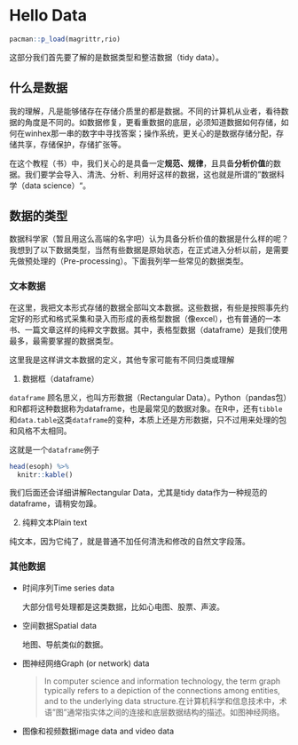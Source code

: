 # Hello Data


```r
pacman::p_load(magrittr,rio)
```

这部分我们首先要了解的是数据类型和整洁数据（tidy data）。

## 什么是数据

我的理解，凡是能够储存在存储介质里的都是数据。不同的计算机从业者，看待数据的角度是不同的。如数据修复，更看重数据的底层，必须知道数据如何存储，如何在winhex那一串的数字中寻找答案；操作系统，更关心的是数据存储分配，存储共享，存储保护，存储扩张等。

在这个教程（书）中，我们关心的是具备一定**规范、规律**，且具备**分析价值**的数据。我们要学会导入、清洗、分析、利用好这样的数据，这也就是所谓的"数据科学（data science）"。

## 数据的类型

数据科学家（暂且用这么高端的名字吧）认为具备分析价值的数据是什么样的呢？我想到了以下数据类型，当然有些数据是原始状态，在正式进入分析以前，是需要先做预处理的（Pre-processing）。下面我列举一些常见的数据类型。

### 文本数据

在这里，我把文本形式存储的数据全部叫文本数据。这些数据，有些是按照事先约定好的形式和格式采集和录入而形成的表格型数据（像excel），也有普通的一本书、一篇文章这样的纯粹文字数据。其中，表格型数据（dataframe）是我们使用最多，最需要掌握的数据类型。

:::{.callout-note}
这里我是这样讲文本数据的定义，其他专家可能有不同归类或理解
:::

1. 数据框（dataframe）

`dataframe` 顾名思义，也叫方形数据（Rectangular Data）。Python（pandas包）和R都将这种数据称为dataframe，也是最常见的数据对象。在R中，还有`tibble`和`data.table`这类`dataframe`的变种，本质上还是方形数据，只不过用来处理的包和风格不太相同。

这就是一个`dataframe`例子

```r
head(esoph) %>% 
  knitr::kable()

```

:::{.callout-tip}
我们后面还会详细讲解Rectangular Data，尤其是tidy data作为一种规范的dataframe，请稍安勿躁。
:::

2. 纯粹文本Plain text

纯文本，因为它纯了，就是普通不加任何清洗和修改的自然文字段落。


### 其他数据

- 时间序列Time series data

  大部分信号处理都是这类数据，比如心电图、股票、声波。

- 空间数据Spatial data

  地图、导航类似的数据。

- 图神经网络Graph (or network) data

  > In computer science and information technology, the term graph typically refers to a depiction of the connections among entities, and to the underlying data structure.在计算机科学和信息技术中，术语"图"通常指实体之间的连接和底层数据结构的描述。如图神经网络。

- 图像和视频数据image data and video data


